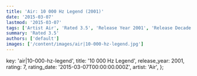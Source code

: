 ```yaml
---
title: 'Air: 10 000 Hz Legend (2001)'
date: '2015-03-07'
lastmod: '2015-03-07'
tags: ['Artist Air', 'Rated 3.5', 'Release Year 2001', 'Release Decade 2000']
summary: 'Rated 3.5'
authors: ['default']
images: ['/content/images/air|10-000-hz-legend.jpg']
---
```


  key: 'air|10-000-hz-legend',
  title: '10 000 Hz Legend',
  release_year: 2001,
  rating: 7,
  rating_date: '2015-03-07T00:00:00.000Z',
  artist: 'Air',
};

<MusicRating data={data} />
